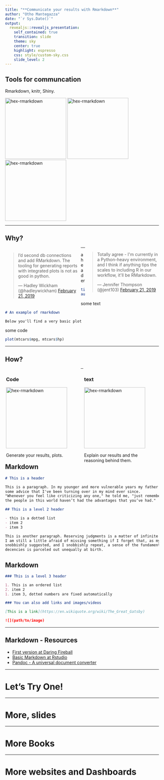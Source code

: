 ```yaml
---
title: "**Communicate your results with Rmarkdown**"
author: "Otho Mantegazza"
date: "`r Sys.Date()`"
output: 
  revealjs::revealjs_presentation:
    self_contained: true
    transition: slide
    theme: sky
    center: true
    highlight: espresso
    css: style/custom-sky.css
    slide_level: 2
---
```


## Tools for communcation

<!--
R has great tools for communication, we will focus on rmarkdown and knitr
and many packages that are built upon them
Shiny for interactiva apps
-->

Rmarkdown, knitr, Shiny.

<a href="https://rmarkdown.rstudio.com/" class="imagelink">
<img src="img/rmarkdown.svg" alt="hex-rmarkdown" height="200" width="200"></a>
<a href="https://yihui.name/knitr/" class="imagelink">
<img src="img/knitr.svg" alt="hex-rmarkdown" height="200" width="200"></a>
<a href="https://shiny.rstudio.com/" class="imagelink">
<img src="img/shiny.svg" alt="hex-rmarkdown" height="200" width="200"></a>

---

## Why?

<!--
looking forward to do R-ladies talk
Tools of R that made the difference for me: rmarkdown
Afterwards, I was glad to see that it is considered one of 
the most developed aspects of R compared to python
-->

<div style="float: left; width: 48%; padding: 3px;">
<blockquote class="twitter-tweet"><p lang="en" dir="ltr">I’d second db connections and add RMarkdown. The tooling for generating reports with integrated plots is not as good in python.</p>&mdash; Hadley Wickham (@hadleywickham) <a href="https://twitter.com/hadleywickham/status/1098581197213626368?ref_src=twsrc%5Etfw">February 21, 2019</a></blockquote> <script async src="https://platform.twitter.com/widgets.js" charset="utf-8"></script>
</div>
<div style="float: right; width: 48%;">
<blockquote class="twitter-tweet"><p lang="en" dir="ltr">Totally agree - I&#39;m currently in a Python-heavy environment, and I think if anything tips the scales to including R in our workflow, it&#39;ll be RMarkdown.</p>&mdash; Jennifer Thompson (@jent103) <a href="https://twitter.com/jent103/status/1098627460147613697?ref_src=twsrc%5Etfw">February 21, 2019</a></blockquote> <script async src="https://platform.twitter.com/widgets.js" charset="utf-8"></script> 
</div>

<!--
A bit more, 
Not programmer, inclusive and empowering culture
-->


---

<!--
A report boils down to some text, explain
some code: produce results
Plus we need a header
-->

a header

```yaml
title: "An rmarkdown report"
author: "Otho Mantegazza"
```

some text

```markdown
# An example of rmarkdown

Below you'll find a very basic plot
```

some code

```r
plot(mtcars$mpg, mtcars$hp)
```
  
---

## How?

<div style="float: left; width: 48%; padding: 3px;">

### Code

<img src="img/R_logo.svg" alt="hex-rmarkdown" height="200" width="200">

Generate your results, plots.

</div>
<div style="float: right; width: 48%; padding: 3px;">

### text

<img src="img/Markdown-mark.svg" alt="hex-rmarkdown" height="200" width="200">

Explain our results and the reasoning behind them.

</div>

<!--

One plain text file 

- code, do the analysis
- text,  explain and communicate your analysis

Run this file: results from code (tables, figures, numbers), style text (so that it reads nicely)

Basic: literate programming

-->

---

## Markdown

```markdown
# This is a header

This is a paragraph. In my younger and more vulnerable years my father gave me
some advice that I've been turning over in my mind ever since.
"Whenever you feel like criticizing any one," he told me, "just remember that all
the people in this world haven’t had the advantages that you’ve had."

## This is a level 2 header

- this is a dotted list
- item 2
- item 3

This is another paragraph. Reserving judgments is a matter of infinite hope.
I am still a little afraid of missing something if I forget that, as my father
snobbishly suggested, and I snobbishly repeat, a sense of the fundamental
decencies is parceled out unequally at birth. 
```

## Markdown

```markdown
### This is a level 3 header

1. This is an ordered list
2. item 2
1. item 3, dotted numbers are fixed automatically

### You can also add links and images/videos

[This is a link](https://en.wikiquote.org/wiki/The_Great_Gatsby)

![](path/to/image)
```
---

## Markdown - Resources

- [First version at Daring Fireball](https://daringfireball.net/projects/markdown/syntax)
- [Basic Markdown at Rstudio](https://rmarkdown.rstudio.com/authoring_basics.html)
- [Pandoc - A universal document converter](https://pandoc.org/)

<!--
While talking I'll try to provide ideas,
In this slides you'll find many resources
that explains technical sides in detail
slides are available online
-->

---

# Let's Try One!

<!--
Open one Rmarkdown file and show header
R code and text.
- markdown text, highlight with *, paragraph with empty line
- code is knitted in text with ```
- many options for code, also inline
- header, metainformation


Output: 
- docx: with template
- html - best
  - style with css, show live?
- parametrized?

Show example report transcriptome PCA
TidyTuesday on my website
-->

---

# More, slides

<!--
Slides with R codes
Example, these slides
-->

---

# More Books

<!--
compile minimal book example
show socviz example
-->

---

# More websites and Dashboards

<!--
Blogdown
My website
Encouraging empowering 
First with template, then from scratch
-->

